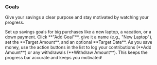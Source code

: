 <a id="planning-goals"></a>
### <Icon name="piggyBank" /> Goals

Give your savings a clear purpose and stay motivated by watching your progress.

<FeatureLink href="/goal" title="Go to the Goals Page" icon="piggyBank">
  Set up savings goals for big purchases like a new laptop, a vacation, or a down payment.
</FeatureLink>

<Step number={1} title="Create a Goal">
  Click **"Add Goal"**, give it a name (e.g., "New Laptop"), set the **Target Amount**, and an optional **Target Date**.
</Step>

<Step number={2} title="Log Your Contributions">
  As you save money, use the action buttons in the list to log your contributions (**Add Amount**) or any withdrawals (**Withdraw Amount**). This keeps the progress bar accurate and keeps you motivated!
</Step>